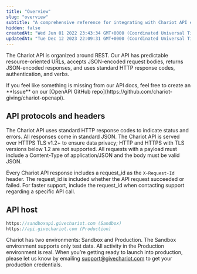 ```yaml
---
title: "Overview"
slug: "overview"
subtitle: "A comprehensive reference for integrating with Chariot API endpoints"
hidden: false
createdAt: "Wed Jun 01 2022 23:43:34 GMT+0000 (Coordinated Universal Time)"
updatedAt: "Tue Dec 12 2023 22:09:31 GMT+0000 (Coordinated Universal Time)"
---
```

The Chariot API is organized around REST. Our API has predictable resource-oriented URLs, accepts JSON-encoded request bodies, returns JSON-encoded responses, and uses standard HTTP response codes, authentication, and verbs.

<Note title="Issues, Ideas or Feedback">
If you feel like something is missing from our API docs, feel free to create an **Issue** on our [OpenAPI GitHub repo](https://github.com/chariot-giving/chariot-openapi).
</Note>

## API protocols and headers

The Chariot API uses standard HTTP response codes to indicate status and errors. All responses come in standard JSON. The Chariot API is served over HTTPS TLS v1.2+ to ensure data privacy; HTTP and HTTPS with TLS versions below 1.2 are not supported. All requests with a payload must include a Content-Type of application/JSON and the body must be valid JSON.

Every Chariot API response includes a request_id as the `X-Request-Id` header. The request_id is included whether the API request succeeded or failed. For faster support, include the request_id when contacting support regarding a specific API call.

## API host

```javascript Server.js
https://sandboxapi.givechariot.com (Sandbox)
https://api.givechariot.com (Production)
```

Chariot has two environments: Sandbox and Production. The Sandbox environment supports only test data. All activity in the Production environment is real. When you’re getting ready to launch into production, please let us know by emailing [support@givechariot.com](mailto:support@givechariot.com) to get your production credentials.

